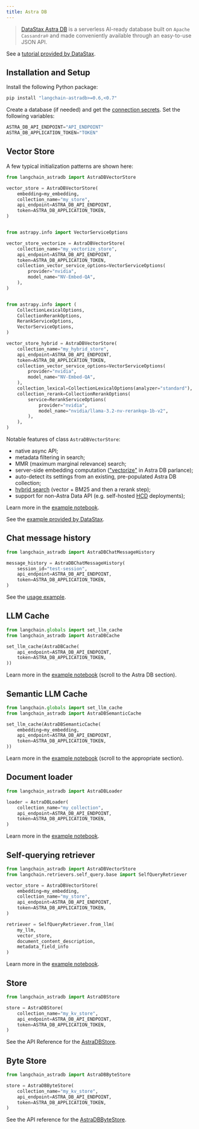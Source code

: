 ```yaml
---
title: Astra DB
---
```


> [DataStax Astra DB](https://docs.datastax.com/en/astra-db-serverless/index.html) is a serverless AI-ready database built on `Apache Cassandra®` and made conveniently available through an easy-to-use JSON API.

See a [tutorial provided by DataStax](https://docs.datastax.com/en/astra/astra-db-vector/tutorials/chatbot.html).

## Installation and Setup

Install the following Python package:
```bash
pip install "langchain-astradb>=0.6,<0.7"
```

Create a database (if needed) and get the [connection secrets](https://docs.datastax.com/en/astra-db-serverless/get-started/quickstart.html#create-a-database-and-store-your-credentials).
Set the following variables:

```python
ASTRA_DB_API_ENDPOINT="API_ENDPOINT"
ASTRA_DB_APPLICATION_TOKEN="TOKEN"
```

## Vector Store

A few typical initialization patterns are shown here:

```python
from langchain_astradb import AstraDBVectorStore

vector_store = AstraDBVectorStore(
    embedding=my_embedding,
    collection_name="my_store",
    api_endpoint=ASTRA_DB_API_ENDPOINT,
    token=ASTRA_DB_APPLICATION_TOKEN,
)


from astrapy.info import VectorServiceOptions

vector_store_vectorize = AstraDBVectorStore(
    collection_name="my_vectorize_store",
    api_endpoint=ASTRA_DB_API_ENDPOINT,
    token=ASTRA_DB_APPLICATION_TOKEN,
    collection_vector_service_options=VectorServiceOptions(
        provider="nvidia",
        model_name="NV-Embed-QA",
    ),
)


from astrapy.info import (
    CollectionLexicalOptions,
    CollectionRerankOptions,
    RerankServiceOptions,
    VectorServiceOptions,
)

vector_store_hybrid = AstraDBVectorStore(
    collection_name="my_hybrid_store",
    api_endpoint=ASTRA_DB_API_ENDPOINT,
    token=ASTRA_DB_APPLICATION_TOKEN,
    collection_vector_service_options=VectorServiceOptions(
        provider="nvidia",
        model_name="NV-Embed-QA",
    ),
    collection_lexical=CollectionLexicalOptions(analyzer="standard"),
    collection_rerank=CollectionRerankOptions(
        service=RerankServiceOptions(
            provider="nvidia",
            model_name="nvidia/llama-3.2-nv-rerankqa-1b-v2",
        ),
    ),
)
```

Notable features of class `AstraDBVectorStore`:

- native async API;
- metadata filtering in search;
- MMR (maximum marginal relevance) search;
- server-side embedding computation (["vectorize"](https://docs.datastax.com/en/astra-db-serverless/databases/embedding-generation.html) in Astra DB parlance);
- auto-detect its settings from an existing, pre-populated Astra DB collection;
- [hybrid search](https://docs.datastax.com/en/astra-db-serverless/databases/hybrid-search.html#the-hybrid-search-process) (vector + BM25 and then a rerank step);
- support for non-Astra Data API (e.g. self-hosted [HCD](https://docs.datastax.com/en/hyper-converged-database/1.1/get-started/get-started-hcd.html) deployments);

Learn more in the [example notebook](/oss/python/integrations/vectorstores/astradb).

See the [example provided by DataStax](https://docs.datastax.com/en/astra/astra-db-vector/integrations/langchain.html).

## Chat message history

```python
from langchain_astradb import AstraDBChatMessageHistory

message_history = AstraDBChatMessageHistory(
    session_id="test-session",
    api_endpoint=ASTRA_DB_API_ENDPOINT,
    token=ASTRA_DB_APPLICATION_TOKEN,
)
```

See the [usage example](/oss/python/integrations/memory/astradb_chat_message_history#example).

## LLM Cache

```python
from langchain.globals import set_llm_cache
from langchain_astradb import AstraDBCache

set_llm_cache(AstraDBCache(
    api_endpoint=ASTRA_DB_API_ENDPOINT,
    token=ASTRA_DB_APPLICATION_TOKEN,
))
```

Learn more in the [example notebook](/oss/python/integrations/llm_caching#astra-db-caches) (scroll to the Astra DB section).


## Semantic LLM Cache

```python
from langchain.globals import set_llm_cache
from langchain_astradb import AstraDBSemanticCache

set_llm_cache(AstraDBSemanticCache(
    embedding=my_embedding,
    api_endpoint=ASTRA_DB_API_ENDPOINT,
    token=ASTRA_DB_APPLICATION_TOKEN,
))
```

Learn more in the [example notebook](/oss/python/integrations/llm_caching#astra-db-caches) (scroll to the appropriate section).

## Document loader

```python
from langchain_astradb import AstraDBLoader

loader = AstraDBLoader(
    collection_name="my_collection",
    api_endpoint=ASTRA_DB_API_ENDPOINT,
    token=ASTRA_DB_APPLICATION_TOKEN,
)
```

Learn more in the [example notebook](/oss/python/integrations/document_loaders/astradb).

## Self-querying retriever

```python
from langchain_astradb import AstraDBVectorStore
from langchain.retrievers.self_query.base import SelfQueryRetriever

vector_store = AstraDBVectorStore(
    embedding=my_embedding,
    collection_name="my_store",
    api_endpoint=ASTRA_DB_API_ENDPOINT,
    token=ASTRA_DB_APPLICATION_TOKEN,
)

retriever = SelfQueryRetriever.from_llm(
    my_llm,
    vector_store,
    document_content_description,
    metadata_field_info
)
```

Learn more in the [example notebook](/oss/python/integrations/retrievers/self_query/astradb).

## Store

```python
from langchain_astradb import AstraDBStore

store = AstraDBStore(
    collection_name="my_kv_store",
    api_endpoint=ASTRA_DB_API_ENDPOINT,
    token=ASTRA_DB_APPLICATION_TOKEN,
)
```

See the API Reference for the [AstraDBStore](https://python.langchain.com/api_reference/astradb/storage/langchain_astradb.storage.AstraDBStore.html).

## Byte Store

```python
from langchain_astradb import AstraDBByteStore

store = AstraDBByteStore(
    collection_name="my_kv_store",
    api_endpoint=ASTRA_DB_API_ENDPOINT,
    token=ASTRA_DB_APPLICATION_TOKEN,
)
```

See the API reference for the [AstraDBByteStore](https://python.langchain.com/api_reference/astradb/storage/langchain_astradb.storage.AstraDBByteStore.html).
